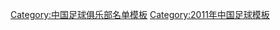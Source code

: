 {{Football squad with groups
|name=2011年中乙分类名单福建骏豪
|bgcolor=#F1EF00
|bordercolor=#000000
|textcolor=#000000
|title=[[福建骏豪足球俱乐部|<span style="color:#000000">福建骏豪</span>]] — [[2011年中国足球乙级联赛|<span style="color:#000000">2011年</span>]][[中国足球乙级联赛|<span style="color:#000000">中乙联赛南区第1名、总决赛季军</span>]]
|group1=全年参赛球员
|list1=<div>
{{Football squad2 player|no=1|name=[[祁闽]]}}
{{Football squad2 player|no=2|name=[[吕宏琛]]}}
{{Football squad2 player|no=3|name=[[郑强 (足球运动员)|郑强]]}}
{{Football squad2 player|no=4|name=[[李超 (足球运动员)|李超]]}}
{{Football squad2 player|no=5|name=[[王超 (1979年)|王超]]}}
{{Football squad2 player|no=6|name=[[于振]]}}
{{Football squad2 player|no=7|name=[[于靓]]}}
{{Football squad2 player|no=8|name=[[张松 (足球运动员)|张松]]}}
{{Football squad2 player|no=9|name=[[侯哲]]}}
{{Football squad2 player|no=10|name=[[冯绍顺]]}}
{{Football squad2 player|no=11|name=[[张德鹏]]}}
{{Football squad2 player|no=12|name=[[王国明 (足球运动员)|王国明]]}}
{{Football squad2 player|no=13|name=[[谢清稳]]}}
{{Football squad2 player|no=14|name=[[胡骁威]]}}
{{Football squad2 player|no=16|name=[[于祥]]}}
{{Football squad2 player|no=17|name=[[姜林 (1991年)|姜林]]}}
{{Football squad2 player|no=18|name=[[田日亮 (1991年)|田日亮]]}}
{{Football squad2 player|no=19|name=[[黄世博]]}}
{{Football squad2 player|no=20|name=[[汤格]]}}
{{Football squad2 player|no=21|name=[[王昀哲]]}}
{{Football squad2 player|no=22|name=[[吴超 (1987年)|吴超]]}}
{{Football squad2 player|no=24|name=[[尹小龙]]}}
{{Football squad2 player|no=26|name=[[迟金玉]]}}
{{Football squad2 player|no=27|name=[[赵洋]]}}
</div>
|group2=夏季转入球员
|list2=<div>
</div>
|group3=夏季转出球员
|list3=<div>
</div>
|group4=主教练
|list4=[[徐晖 (足球运动员)|徐晖]]
}}
<noinclude>
{{DEFAULTSORT:FuJian JunHao F.C. Squad 2011}}
[[Category:中国足球俱乐部名单模板]]
[[Category:2011年中国足球模板]]
</noinclude>